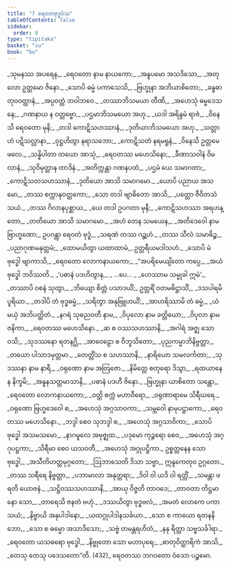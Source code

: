 ```yaml
---
title: "7 ရေဝတဗုဒ္ဓဝံသ"
tableOfContents: false
sidebar:
  order: 8
type: "tipitaka"
basket: "su"
book: "bu"
---
```



<DynamicBreadcrumb />

<Division number="1" book="bu" e="ch" v="21" p="331">

<Paragraph number="411" type="verses" book="bu">
_သုမနဿ အပရေန,_  
_ရေဝတော နာမ နာယကော;_  
_အနူပမော အသဒိသော,_  
_အတုလော ဥတ္တမော ဇိနော._  

</Paragraph>

</Division>
<Division number="2" book="bu" e="ch" v="21" p="332">

<Paragraph number="412" type="verses" book="bu">
_သောပိ ဓမ္မံ ပကာသေသိ,_  
_ဗြဟ္မုနာ အဘိယာစိတော;_  
_ခန္ဓဓာတုဝဝတ္ထာနံ,_  
_အပ္ပဝတ္တံ ဘဝါဘဝေ._  

</Paragraph>

</Division>
<Division number="3" book="bu" e="ch" v="21" p="332">

<Paragraph number="413" type="verses" book="bu">
_တဿာဘိသမယာ တီဏိ,_  
_အဟေသုံ ဓမ္မဒေသနေ;_  
_ဂဏနာယ န ဝတ္တဗ္ဗော,_  
_ပဌမာဘိသမယော အဟု._  

</Paragraph>

</Division>
<Division number="4" book="bu" e="ch" v="21" p="332">

<Paragraph number="414" type="verses" book="bu">
_ယဒါ အရိန္ဒမံ ရာဇံ,_  
_ဝိနေသိ ရေဝတော မုနိ;_  
_တဒါ ကောဋိသဟဿာနံ,_  
_ဒုတိယာဘိသမယော အဟု._  

</Paragraph>

</Division>
<Division number="5" book="bu" e="ch" v="21" p="332">

<Paragraph number="415" type="verses" book="bu">
_သတ္တာဟံ ပဋိသလ္လာနာ,_  
_ဝုဋ္ဌဟိတွာ နရာသဘော;_  
_ကောဋိသတံ နရမရူနံ,_  
_ဝိနေသိ ဥတ္တမေ ဖလေ._  

</Paragraph>

</Division>
<Division number="6" book="bu" e="ch" v="21" p="332">

<Paragraph number="416" type="verses" book="bu">
_သန္နိပါတာ တယော အာသုံ,_  
_ရေဝတဿ မဟေသိနော;_  
_ခီဏာသဝါနံ ဝိမလာနံ,_  
_သုဝိမုတ္တာန တာဒိနံ._  

</Paragraph>

</Division>
<Division number="7" book="bu" e="ch" v="21" p="332">

<Paragraph number="417" type="verses" book="bu">
_အတိက္ကန္တာ ဂဏနပထံ,_  
_ပဌမံ ယေ သမာဂတာ;_  
_ကောဋိသတသဟဿာနံ,_  
_ဒုတိယော အာသိ သမာဂမော._  

</Paragraph>

</Division>
<Division number="8" book="bu" e="ch" v="21" p="332">

<Paragraph number="418" type="verses" book="bu">
_ယောပိ ပညာယ အသမော,_  
_တဿ စက္ကာနုဝတ္တကော;_  
_သော တဒါ ဗျာဓိတော အာသိ,_  
_ပတ္တော ဇီဝိတသံသယံ._  

</Paragraph>

</Division>
<Division number="9" book="bu" e="ch" v="21" p="332">

<Paragraph number="419" type="verses" book="bu">
_တဿ ဂိလာနပုစ္ဆာယ,_  
_ယေ တဒါ ဥပဂတာ မုနီ;_  
_ကောဋိသဟဿာ အရဟန္တော,_  
_တတိယော အာသိ သမာဂမော._  

</Paragraph>

</Division>
<Division number="10" book="bu" e="ch" v="21" p="332">

<Paragraph number="420" type="verses" book="bu">
_အဟံ တေန သမယေန,_  
_အတိဒေဝေါ နာမ ဗြာဟ္မဏော;_  
ဥပဂန္တွာ ရေဝတံ ဗုဒ္ဓံ,_  
_သရဏံ တဿ ဂဉ္ဆဟံ._  

</Paragraph>

</Division>
<Division number="11" book="bu" e="ch" v="21" p="332">

<Paragraph number="421" type="verses" book="bu">
_တဿ သီလံ သမာဓိဉ္စ,_  
_ပညာဂုဏမနုတ္တမံ;_  
_ထောမယိတွာ ယထာထာမံ,_  
ဥတ္တရီယမဒါသဟံ._  

</Paragraph>

</Division>
<Division number="12" book="bu" e="ch" v="21" p="332">

<Paragraph number="422" type="verses" book="bu">
_သောပိ မံ ဗုဒ္ဓေါ ဗျာကာသိ,_  
_ရေဝတော လောကနာယကော;_  
_“အပရိမေယျိတော ကပ္ပေ,_  
_အယံ ဗုဒ္ဓေါ ဘဝိဿတိ._  

</Paragraph>

</Division>
<Division number="13" book="bu" e="ch" v="21" p="332">

<Paragraph number="423" type="verses" book="bu">
_‘ပဓာနံ ပဒဟိတွာန,_  
_ …ပေ… _  
_ဟေဿာမ သမ္မုခါ ဣမံ’._  

</Paragraph>

</Division>
<Division number="14" book="bu" e="ch" v="21" p="332">

<Paragraph number="424" type="verses" book="bu">
_တဿာပိ ဝစနံ သုတွာ,_  
_ဘိယျော စိတ္တံ ပသာဒယိံ;_  
ဥတ္တရိံ ဝတမဓိဋ္ဌာသိံ,_  
_ဒသပါရမိပူရိယာ._  

</Paragraph>

</Division>
<Division number="15" book="bu" e="ch" v="21" p="332">

<Paragraph number="425" type="verses" book="bu">
_တဒါပိ တံ ဗုဒ္ဓဓမ္မံ,_  
_သရိတွာ အနုဗြူဟယိံ;_  
_အာဟရိဿာမိ တံ ဓမ္မံ,_  
_ယံ မယှံ အဘိပတ္ထိတံ._  

</Paragraph>

</Division>
<Division number="16" book="bu" e="ch" v="21" p="333">

<Paragraph number="426" type="verses" book="bu">
_နဂရံ သုဓညဝတီ နာမ,_  
_ဝိပုလော နာမ ခတ္တိယော;_  
_ဝိပုလာ နာမ ဇနိကာ,_  
_ရေဝတဿ မဟေသိနော._  

</Paragraph>

</Division>
<Division number="17" book="bu" e="ch" v="21" p="333">

<Paragraph number="427" type="verses" book="bu">
_ဆ စ ဝဿသဟဿာနိ,_  
_အဂါရံ အဇ္ဈ သော ဝသိ;_  
_သုဒဿနော ရတနဂ္ဃိ,_  
_အာဝေဠော စ ဝိဘူသိတော;_  
_ပုညကမ္မာဘိနိဗ္ဗတ္တာ,_  
_တယော ပါသာဒမုတ္တမာ._  

</Paragraph>

</Division>
<Division number="18" book="bu" e="ch" v="21" p="333">

<Paragraph number="428" type="verses" book="bu">
_တေတ္တိံသ စ သဟဿာနိ,_  
_နာရိယော သမလင်္ကတာ;_  
_သုဒဿနာ နာမ နာရီ,_  
_ဝရုဏော နာမ အတြဇော._  

</Paragraph>

</Division>
<Division number="19" book="bu" e="ch" v="21" p="333">

<Paragraph number="429" type="verses" book="bu">
_နိမိတ္တေ စတုရော ဒိသွာ,_  
_ရထယာနေန နိက္ခမိ;_  
_အနူနသတ္တမာသာနိ,_  
_ပဓာနံ ပဒဟီ ဇိနော._  

</Paragraph>

</Division>
<Division number="20" book="bu" e="ch" v="21" p="333">

<Paragraph number="430" type="verses" book="bu">
_ဗြဟ္မုနာ ယာစိတော သန္တော,_  
_ရေဝတော လောကနာယကော;_  
_ဝတ္တိ စက္ကံ မဟာဝီရော,_  
_ဝရုဏာရာမေ သိရီဃရေ._  

</Paragraph>

</Division>
<Division number="21" book="bu" e="ch" v="21" p="333">

<Paragraph number="431" type="verses" book="bu">
_ဝရုဏော ဗြဟ္မဒေဝေါ စ,_  
_အဟေသုံ အဂ္ဂသာဝကာ;_  
_သမ္ဘဝေါ နာမုပဋ္ဌာကော,_  
_ရေဝတဿ မဟေသိနော._  

</Paragraph>

</Division>
<Division number="22" book="bu" e="ch" v="21" p="333">

<Paragraph number="432" type="verses" book="bu">
_ဘဒ္ဒါ စေဝ သုဘဒ္ဒါ စ,_  
_အဟေသုံ အဂ္ဂသာဝိကာ;_  
_သောပိ ဗုဒ္ဓေါ အသမသမော,_  
_နာဂမူလေ အဗုဇ္ဈထ._  

</Paragraph>

</Division>
<Division number="23" book="bu" e="ch" v="21" p="333">

<Paragraph number="433" type="verses" book="bu">
_ပဒုမော ကုဉ္ဇရော စေဝ,_  
_အဟေသုံ အဂ္ဂုပဋ္ဌကာ;_  
_သိရီမာ စေဝ ယသဝတီ,_  
_အဟေသုံ အဂ္ဂုပဋ္ဌိကာ._  

</Paragraph>

</Division>
<Division number="24" book="bu" e="ch" v="21" p="333">

<Paragraph number="434" book="bu">
ဥစ္စတ္တနေန သော ဗုဒ္ဓေါ,_  
_အသီတိဟတ္ထမုဂ္ဂတော;_  
_ဩဘာသေတိ ဒိသာ သဗ္ဗာ,_  
ဣန္ဒကေတုဝ ဥဂ္ဂတော._  

</Paragraph>

</Division>
<Division number="25" book="bu" e="ch" v="21" p="333">

<Paragraph number="435" type="verses" book="bu">
_တဿ သရီရေ နိဗ္ဗတ္တာ,_  
_ပဘာမာလာ အနုတ္တရာ;_  
_ဒိဝါ ဝါ ယဒိ ဝါ ရတ္တိံ,_  
_သမန္တာ ဖရတိ ယောဇနံ._  

</Paragraph>

</Division>
<Division number="26" book="bu" e="ch" v="21" p="333">

<Paragraph number="436" type="verses" book="bu">
_သဋ္ဌိဝဿသဟဿာနိ,_  
_အာယု ဝိဇ္ဇတိ တာဝဒေ;_  
_တာဝတာ တိဋ္ဌမာနော သော,_  
_တာရေသိ ဇနတံ ဗဟုံ._  

</Paragraph>

</Division>
<Division number="27" book="bu" e="ch" v="21" p="333">

<Paragraph number="437" type="verses" book="bu">
_ဒဿယိတွာ ဗုဒ္ဓဗလံ,_  
_အမတံ လောကေ ပကာသယံ;_  
_နိဗ္ဗာယိ အနုပါဒါနော,_  
_ယထဂ္ဂုပါဒါနသင်္ခယာ._  

</Paragraph>

</Division>
<Division number="28" book="bu" e="ch" v="21" p="333">

<Paragraph number="438" type="verses" book="bu">
_သော စ ကာယော ရတနနိဘော,_  
_သော စ ဓမ္မော အသာဒိသော;_  
_သဗ္ဗံ တမန္တရဟိတံ,_  
_နနု ရိတ္တာ သဗ္ဗသင်္ခါရာ._  

</Paragraph>

</Division>
<Division number="29" book="bu" e="ch" v="21" p="334">

<Paragraph number="439" type="verses" book="bu">
_ရေဝတော ယသဓရော ဗုဒ္ဓေါ,_  
_နိဗ္ဗုတော သော မဟာပုရေ;_  
_ဓာတုဝိတ္ထာရိကံ အာသိ,_  
_တေသု တေသု ပဒေသတော”တိ. (432)_  


</Paragraph>
</Division>

<Paragraph number="440" type="center" book="bu">
ရေဝတဿ ဘဂဝတော ဝံသော ပဉ္စမော.
</Paragraph>